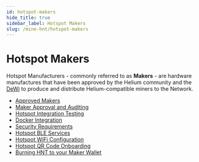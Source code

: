 ```yaml
---
id: hotspot-makers
hide_title: true
sidebar_label: Hotspot Makers
slug: /mine-hnt/hotspot-makers
---
```



# Hotspot Makers

Hotspot Manufacturers - commonly referred to as **Makers** - are hardware
manufactures that have been approved by the Helium community and the
[DeWi](https://dewi.org) to produce and distribute Helium-compatible miners to
the Network.

- [Approved Makers](/mine-hnt/hotspot-makers/approved-makers)
- [Maker Approval and Auditing](/mine-hnt/hotspot-makers/maker-approval-auditing)
- [Hotspot Integration Testing](/mine-hnt/hotspot-makers/hotspot-integration-testing)
- [Docker Integration](/mine-hnt/hotspot-makers/docker-integration)
- [Security Requirements](/mine-hnt/hotspot-makers/security-requirements)
- [Hotspot BLE Services](/mine-hnt/hotspot-makers/hotspot-ble-services)
- [Hotspot WiFi Configuration](/mine-hnt/hotspot-makers/hotspot-wifi-configuration)
- [Hotspot QR Code Onboarding](/mine-hnt/hotspot-makers/hotspot-qr-onboarding)
- [Burning HNT to your Maker Wallet](/mine-hnt/hotspot-makers/burn-hnt-to-maker-wallet)
